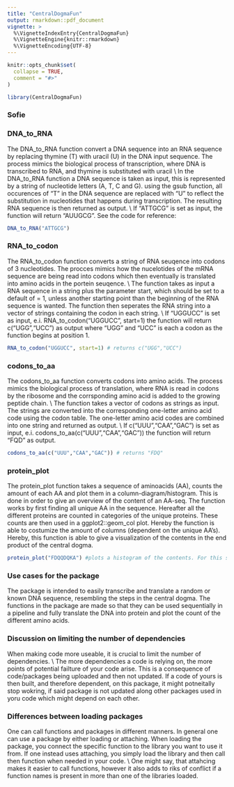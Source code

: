 ```yaml
---
title: "CentralDogmaFun"
output: rmarkdown::pdf_document
vignette: >
  %\VignetteIndexEntry{CentralDogmaFun}
  %\VignetteEngine{knitr::rmarkdown}
  %\VignetteEncoding{UTF-8}
---
```


```r
knitr::opts_chunk$set(
  collapse = TRUE,
  comment = "#>"
)
```

```r
library(CentralDogmaFun)
```

### Sofie

### DNA_to_RNA

The DNA_to_RNA function convert a DNA sequence into an RNA sequence by replacing thymine (T) with uracil (U) in the DNA input sequence. The process mimics the biological process of transcription, where DNA is transcribed to RNA, and thymine is substituted with uracil \\ In the DNA_to_RNA function a DNA sequence is taken as input, this is represented by a string of nucleotide letters (A, T, C and G). using the gsub function, all occurences of "T" in the DNA sequence are replaced with "U" to reflect the substitution in nucleotides that happens during transcription. The resulting RNA sequence is then returned as output. \\ If "ATTGCG" is set as input, the function will return "AUUGCG". See the code for reference:

```r
DNA_to_RNA("ATTGCG")
```



### RNA_to_codon

The RNA_to_codon function converts a string of RNA seuqence into codons of 3 nucleotides. The procces mimics how the nucelotides of the mRNA sequence are being read into codons which then eventually is translated into amino acids in the portein seuqence. \\ The function takes as input a RNA sequence in a string plus the parameter start, which should be set to a default of = 1, unless another starting point than the beginning of the RNA sequence is wanted. The function then seperates the RNA string into a vector of strings containing the codon in each string. \\ If "UGGUCC" is set as input, e.i. RNA_to_codon("UGGUCC", start=1) the function will return c("UGG","UCC") as output where "UGG" and "UCC" is each a codon as the function begins at position 1. 

```r
RNA_to_codon("UGGUCC", start=1) # returns c("UGG","UCC")
```

### codons_to_aa

The codons_to_aa function converts codons into amino acids. The process mimics the biological process of translation, where RNA is read in codons by the ribosome and the corrsponding amino acid is added to the growing peptide chain. \\ The function takes a vector of codons as strings as input. The strings are converted into the corresponding one-letter amino acid code using the codon table. The one-letter amino acid codes are combined into one string and returned as output. \\ If c("UUU","CAA","GAC") is set as input, e.i. codons_to_aa(c("UUU","CAA","GAC")) the function will return "FQD" as output.

```r
codons_to_aa(c("UUU","CAA","GAC")) # returns "FDQ"
``` 

### protein_plot

The protein_plot function takes a sequence of aminoacids (AA), counts the amount of each AA and plot them in a column-diagram/histogram. This is done in order to give an overview of the content of an AA-seq. The function works by first finding all unique AA in the sequence.
Hereafter all the different proteins are counted in categories of the unique proteins. These counts are then used in a ggplot2::geom_col plot. Hereby the function is able to costumize the amount of columns (dependent on the unique AA's). Hereby, this function is able to give a visualization of the contents in the end product of the central dogma.

```r
protein_plot("FDQQDQKA") #plots a histogram of the contents. For this sequence there will be 5 columns: F,D,Q,K,A with the counts: 1,2,3,1,1.
```



### Use cases for the package
The package is intended to easily transcribe and translate a random or known DNA sequence, resembling the steps in the central dogma. The functions in the package are made so that they can be used sequentially in a pipeline and fully translate the DNA into protein and plot the count of the different amino acids. 

### Discussion on limiting the number of dependencies
When making code more useable, it is crucial to limit the number of dependencies. \\ The more dependencies a code is relying on, the more points of potential failture of your code arise. This is a consequence of code/packages being uploaded and then not updated. If a code of yours is then built, and therefore dependent, on this package, it might potneitally stop wokring, if said package is not updated along other packages used in yoru code which might depend on each other. 

### Differences between loading packages
One can call functions and packages in different manners. In general one can use a package by either loading or attaching. When loading the package, you connect the specific function to the library you want to use it from. If one instead uses attaching, you simply load the library and then call then function when needed in your code. \\ One might say, that attahcing makes it easier to call functions, however it also adds to riks of conflict if a function names is present in more than one of the libraries loaded. 
